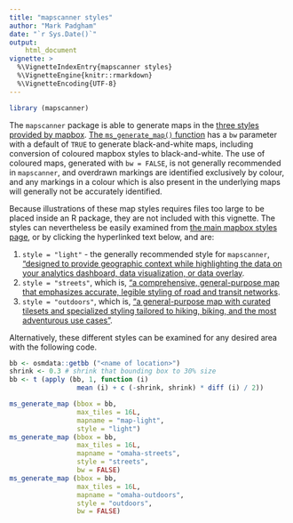 ```yaml
---
title: "mapscanner styles"
author: "Mark Padgham"
date: "`r Sys.Date()`"
output: 
    html_document
vignette: >
  %\VignetteIndexEntry{mapscanner styles}
  %\VignetteEngine{knitr::rmarkdown}
  %\VignetteEncoding{UTF-8}
---
```


```r
library (mapscanner)
```

The `mapscanner` package is able to generate maps in the [three styles provided
by mapbox](https://docs.mapbox.com/api/maps/#styles). [The `ms_generate_map()`
function](https://docs.ropensci.org/mapscanner/reference/ms_generate_map.html)
has a `bw` parameter with a default of `TRUE` to generate black-and-white maps,
including conversion of coloured mapbox styles to black-and-white. The use of
coloured maps, generated with `bw = FALSE`, is not generally recommended in
`mapscanner`, and overdrawn markings are identified exclusively by colour, and
any markings in a colour which is also present in the underlying maps will
generally not be accurately identified.

Because illustrations of these map styles requires files too large to be placed
inside an R package, they are not included with this vignette. The styles can
nevertheless be easily examined from [the main mapbox styles
page](https://docs.mapbox.com/api/maps/styles/), or by clicking the hyperlinked
text below, and are:

1. `style = "light"` - the generally recommended style for `mapscanner`,
   ["designed to provide geographic context while highlighting the data on your
   analytics dashboard, data visualization, or data
   overlay](https://www.mapbox.com/maps/light/).
2. `style = "streets"`, which is,
   ["a comprehensive, general-purpose map that emphasizes accurate, legible
   styling of road and transit networks](https://www.mapbox.com/maps/streets/).
3. `style = "outdoors"`, which is, ["a general-purpose map with curated
   tilesets and specialized styling tailored to hiking, biking, and the most
   adventurous use cases"](https://www.mapbox.com/maps/outdoors/).

Alternatively, these different styles can be examined for any desired area with
the following code.

```r
bb <- osmdata::getbb ("<name of location>")
shrink <- 0.3 # shrink that bounding box to 30% size
bb <- t (apply (bb, 1, function (i)
                 mean (i) + c (-shrink, shrink) * diff (i) / 2))

ms_generate_map (bbox = bb,
                 max_tiles = 16L,
                 mapname = "map-light",
                 style = "light")
ms_generate_map (bbox = bb,
                 max_tiles = 16L,
                 mapname = "omaha-streets",
                 style = "streets",
                 bw = FALSE)
ms_generate_map (bbox = bb,
                 max_tiles = 16L,
                 mapname = "omaha-outdoors",
                 style = "outdoors",
                 bw = FALSE)
```
